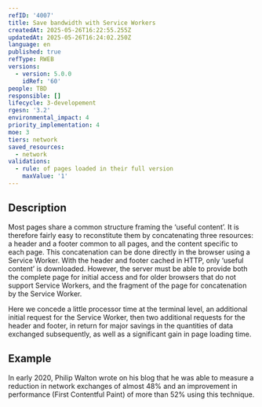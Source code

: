 ```yaml
---
refID: '4007'
title: Save bandwidth with Service Workers
createdAt: 2025-05-26T16:22:55.255Z
updatedAt: 2025-05-26T16:24:02.250Z
language: en
published: true
refType: RWEB
versions:
  - version: 5.0.0
    idRef: '60'
people: TBD
responsible: []
lifecycle: 3-developement
rgesn: '3.2'
environmental_impact: 4
priority_implementation: 4
moe: 3
tiers: network
saved_resources:
  - network
validations:
  - rule: of pages loaded in their full version
    maxValue: '1'
---
```


## Description

Most pages share a common structure framing the ‘useful content’. It is therefore fairly easy to reconstitute them by concatenating three resources: a header and a footer common to all pages, and the content specific to each page. This concatenation can be done directly in the browser using a Service Worker. With the header and footer cached in HTTP, only ‘useful content’ is downloaded. However, the server must be able to provide both the complete page for initial access and for older browsers that do not support Service Workers, and the fragment of the page for concatenation by the Service Worker.

Here we concede a little processor time at the terminal level, an additional initial request for the Service Worker, then two additional requests for the header and footer, in return for major savings in the quantities of data exchanged subsequently, as well as a significant gain in page loading time.

## Example

In early 2020, Philip Walton wrote on his blog that he was able to measure a reduction in network exchanges of almost 48% and an improvement in performance (First Contentful Paint) of more than 52% using this technique.
